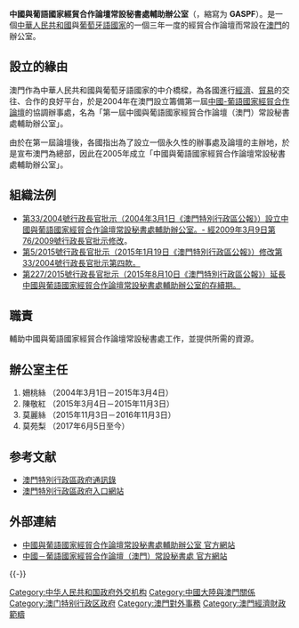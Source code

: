 {{澳門政府部門基礎資訊
|中文部門名稱=中國與葡語國家經貿合作論壇常設秘書處輔助辦公室
|葡文部門名稱={{lang|pt|Gabinete de Apoio ao Secretariado Permanente do Fórum para a Cooperação Económica e Comerical entre a China e os Países de Língua Portuguesa}}
|部門標誌=
|部門標誌名稱=
|首長職銜=主任
|首長姓名=莫苑梨
|副首長職銜=
|副首長姓名=
|部門性質=項目組
|成立年份=2004年
|所屬部門=[[澳門特別行政區經濟財政司|經濟財政司]]|
|總部=澳門商業大馬路澳門財富中心13樓|
|網站=https://www.gaspf.gov.mo www.gaspf.gov.mo]
[http://www.forumchinaplp.org.mo/?lang=tw www.forumchinaplp.org.mo
}}

'''中國與葡語國家經貿合作論壇常設秘書處輔助辦公室'''（{{lang-pt|'''Gabinete de Apoio ao Secretariado Permanente do Fórum para a Cooperação Económica e Comerical entre a China e os Países de Língua Portuguesa'''}}，縮寫为 '''GASPF'''）。是一個[[中華人民共和國|中華人民共和國]]與[[葡萄牙語國家|葡萄牙語國家]]的一個三年一度的經貿合作論壇而常設在[[澳門|澳門]]的辦公室。

==設立的緣由==
澳門作為中華人民共和國與葡萄牙語國家的中介橋樑，為各國進行[[經濟|經濟]]、[[貿易|貿易]]的交往、合作的良好平台，於是2004年在澳門設立籌備第一屆[[中國-葡語國家經貿合作論壇|中國-葡語國家經貿合作論壇]]的協調辦事處，名為「第一屆中國與葡語國家經貿合作論壇（澳門）常設秘書處輔助辦公室」。

由於在第一屆論壇後，各國指出為了設立一個永久性的辦事處及論壇的主辦地，於是宣布澳門為總部，因此在2005年成立「中國與葡語國家經貿合作論壇常設秘書處輔助辦公室」。

==組織法例==
* [http://bo.io.gov.mo/bo/i/2004/09/despce_cn.asp#33 第33/2004號行政長官批示（2004年3月1日《澳門特別行政區公報》）設立中國與葡語國家經貿合作論壇常設秘書處輔助辦公室。- 經2009年3月9日第76/2009號行政長官批示修改]{{Wayback|url=http://bo.io.gov.mo/bo/i/2004/09/despce_cn.asp#33 |date=20180527204602 }}。
* [http://bo.io.gov.mo/bo/i/2015/03/despce_cn.asp#5 第5/2015號行政長官批示（2015年1月19日《澳門特別行政區公報》）修改第33/2004號行政長官批示第四款。]{{Wayback|url=http://bo.io.gov.mo/bo/i/2015/03/despce_cn.asp#5 |date=20171223173333 }}
* [http://bo.io.gov.mo/bo/i/2015/32/despce_cn.asp#227 第227/2015號行政長官批示（2015年8月10日《澳門特別行政區公報》）延長中國與葡語國家經貿合作論壇常設秘書處輔助辦公室的存續期。]{{Wayback|url=http://bo.io.gov.mo/bo/i/2015/32/despce_cn.asp#227 |date=20180219151101 }}

==職責==
輔助中國與葡語國家經貿合作論壇常設秘書處工作，並提供所需的資源。

== 辦公室主任 ==
# 姍桃絲 （2004年3月1日－2015年3月4日）
# 陳敬紅 （2015年3月4日－2015年11月3日）
# 莫麗絲 （2015年11月3日－2016年11月3日）
# 莫苑梨 （2017年6月5日至今）

==参考文献==
<references />
*[https://web.archive.org/web/20070927045134/http://www.safp.gov.mo/external/chin/apm/content/view.asp?enableback=1&map=GASPF 澳門特別行政區政府通訊錄]
*[https://www.gov.mo/zh-hant/entity-page/entity-335/ 澳門特別行政區政府入口網站]{{Wayback|url=https://www.gov.mo/zh-hant/entity-page/entity-335/ |date=20180222165459 }}

==外部連結==
*[https://www.gaspf.gov.mo 中國與葡語國家經貿合作論壇常設秘書處輔助辦公室 官方網站]{{Wayback|url=https://www.gaspf.gov.mo/ |date=20190512031433 }}
*[http://www.forumchinaplp.org.mo 中國－葡語國家經貿合作論壇（澳門）常設秘書處 官方網站]{{Wayback|url=http://www.forumchinaplp.org.mo/ |date=20150501141943 }}

{{-}}
{{澳門特別行政區政府部門}}

[[Category:中华人民共和国政府外交机构|Category:中华人民共和国政府外交机构]]
[[Category:中國大陸與澳門關係|Category:中國大陸與澳門關係]]
[[Category:澳门特别行政区政府|Category:澳门特别行政区政府]]
[[Category:澳門對外事務|Category:澳門對外事務]]
[[Category:澳門經濟財政範疇|Category:澳門經濟財政範疇]]